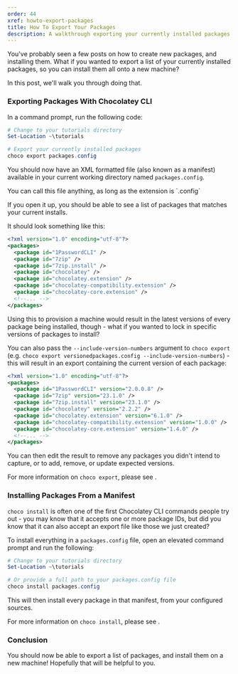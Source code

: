 ```yaml
---
order: 44
xref: howto-export-packages
title: How To Export Your Packages
description: A walkthrough exporting your currently installed packages
---
```


You've probably seen a few posts on how to create new packages, and installing them. What if you wanted to export a list of your currently installed packages, so you can install them all onto a new machine?

In this post, we'll walk you through doing that.

### Exporting Packages With Chocolatey CLI

In a command prompt, run the following code:

```powershell
# Change to your tutorials directory
Set-Location ~\tutorials

# Export your currently installed packages
choco export packages.config
```

You should now have an XML formatted file (also known as a manifest) available in your current working directory named `packages.config`.

<Callout type="info">
    You can call this file anything, as long as the extension is `.config`
</Callout>

If you open it up, you should be able to see a list of packages that matches your current installs.

It should look something like this:

```xml
<?xml version="1.0" encoding="utf-8"?>
<packages>
  <package id="1PasswordCLI" />
  <package id="7zip" />
  <package id="7zip.install" />
  <package id="chocolatey" />
  <package id="chocolatey.extension" />
  <package id="chocolatey-compatibility.extension" />
  <package id="chocolatey-core.extension" />
  <!--... -->
</packages>
```

Using this to provision a machine would result in the latest versions of every package being installed, though - what if you wanted to lock in specific versions of packages to install?

You can also pass the `--include-version-numbers` argument to `choco export` (e.g. `choco export versionedpackages.config --include-version-numbers`) - this will result in an export containing the current version of each package:

```xml
<?xml version="1.0" encoding="utf-8"?>
<packages>
  <package id="1PasswordCLI" version="2.0.0.8" />
  <package id="7zip" version="23.1.0" />
  <package id="7zip.install" version="23.1.0" />
  <package id="chocolatey" version="2.2.2" />
  <package id="chocolatey.extension" version="6.1.0" />
  <package id="chocolatey-compatibility.extension" version="1.0.0" />
  <package id="chocolatey-core.extension" version="1.4.0" />
  <!--... -->
</packages>
```

You can then edit the result to remove any packages you didn't intend to capture, or to add, remove, or update expected versions.

For more information on `choco export`, please see <Xref title="this page" value="choco-command-export" />.

### Installing Packages From a Manifest

`choco install` is often one of the first Chocolatey CLI commands people try out - you may know that it accepts one or more package IDs, but did you know that it can also accept an export file like those we just created?

To install everything in a `packages.config` file, open an elevated command prompt and run the following:

```powershell
# Change to your tutorials directory
Set-Location ~\tutorials

# Or provide a full path to your packages.config file
choco install packages.config
```

This will then install every package in that manifest, from your configured sources.

For more information on `choco install`, please see <Xref title="this page" value="choco-command-install" anchor="packages.config" />.

### Conclusion

You should now be able to export a list of packages, and install them on a new machine! Hopefully that will be helpful to you.
